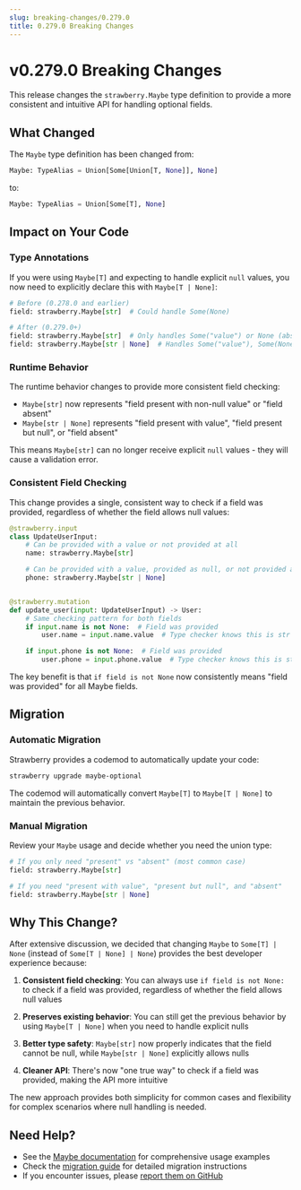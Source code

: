 ```yaml
---
slug: breaking-changes/0.279.0
title: 0.279.0 Breaking Changes
---
```


# v0.279.0 Breaking Changes

This release changes the `strawberry.Maybe` type definition to provide a more
consistent and intuitive API for handling optional fields.

## What Changed

The `Maybe` type definition has been changed from:

```python
Maybe: TypeAlias = Union[Some[Union[T, None]], None]
```

to:

```python
Maybe: TypeAlias = Union[Some[T], None]
```

## Impact on Your Code

### Type Annotations

If you were using `Maybe[T]` and expecting to handle explicit `null` values, you
now need to explicitly declare this with `Maybe[T | None]`:

```python
# Before (0.278.0 and earlier)
field: strawberry.Maybe[str]  # Could handle Some(None)

# After (0.279.0+)
field: strawberry.Maybe[str]  # Only handles Some("value") or None (absent)
field: strawberry.Maybe[str | None]  # Handles Some("value"), Some(None), or None
```

### Runtime Behavior

The runtime behavior changes to provide more consistent field checking:

- `Maybe[str]` now represents "field present with non-null value" or "field
  absent"
- `Maybe[str | None]` represents "field present with value", "field present but
  null", or "field absent"

This means `Maybe[str]` can no longer receive explicit `null` values - they will
cause a validation error.

### Consistent Field Checking

This change provides a single, consistent way to check if a field was provided,
regardless of whether the field allows null values:

```python
@strawberry.input
class UpdateUserInput:
    # Can be provided with a value or not provided at all
    name: strawberry.Maybe[str]

    # Can be provided with a value, provided as null, or not provided at all
    phone: strawberry.Maybe[str | None]


@strawberry.mutation
def update_user(input: UpdateUserInput) -> User:
    # Same checking pattern for both fields
    if input.name is not None:  # Field was provided
        user.name = input.name.value  # Type checker knows this is str

    if input.phone is not None:  # Field was provided
        user.phone = input.phone.value  # Type checker knows this is str | None
```

The key benefit is that `if field is not None` now consistently means "field was
provided" for all Maybe fields.

## Migration

### Automatic Migration

Strawberry provides a codemod to automatically update your code:

```bash
strawberry upgrade maybe-optional
```

The codemod will automatically convert `Maybe[T]` to `Maybe[T | None]` to
maintain the previous behavior.

### Manual Migration

Review your `Maybe` usage and decide whether you need the union type:

```python
# If you only need "present" vs "absent" (most common case)
field: strawberry.Maybe[str]

# If you need "present with value", "present but null", and "absent"
field: strawberry.Maybe[str | None]
```

## Why This Change?

After extensive discussion, we decided that changing `Maybe` to `Some[T] | None`
(instead of `Some[T | None] | None`) provides the best developer experience
because:

1. **Consistent field checking**: You can always use `if field is not None:` to
   check if a field was provided, regardless of whether the field allows null
   values

2. **Preserves existing behavior**: You can still get the previous behavior by
   using `Maybe[T | None]` when you need to handle explicit nulls

3. **Better type safety**: `Maybe[str]` now properly indicates that the field
   cannot be null, while `Maybe[str | None]` explicitly allows nulls

4. **Cleaner API**: There's now "one true way" to check if a field was provided,
   making the API more intuitive

The new approach provides both simplicity for common cases and flexibility for
complex scenarios where null handling is needed.

## Need Help?

- See the [Maybe documentation](/docs/types/maybe) for comprehensive usage
  examples
- Check the
  [migration guide](/docs/types/maybe#migration-from-previous-versions) for
  detailed migration instructions
- If you encounter issues, please
  [report them on GitHub](https://github.com/strawberry-graphql/strawberry/issues)